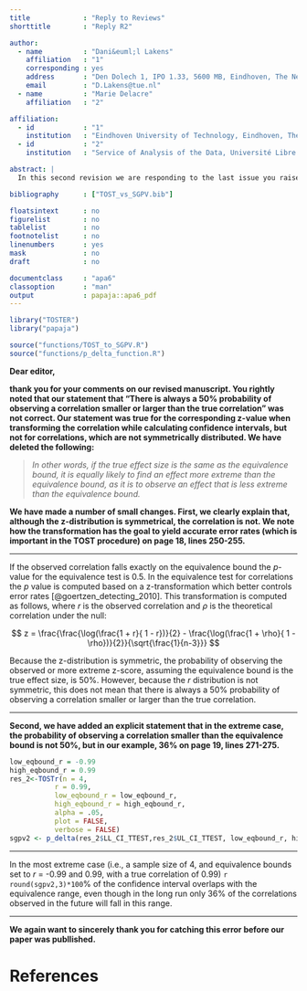 ```yaml
---
title             : "Reply to Reviews"
shorttitle        : "Reply R2"

author:
  - name          : "Dani&euml;l Lakens"
    affiliation   : "1"
    corresponding : yes
    address       : "Den Dolech 1, IPO 1.33, 5600 MB, Eindhoven, The Netherlands"
    email         : "D.Lakens@tue.nl"
  - name          : "Marie Delacre"
    affiliation   : "2"

affiliation:
  - id            : "1"
    institution   : "Eindhoven University of Technology, Eindhoven, The Netherlands"
  - id            : "2"
    institution   : "Service of Analysis of the Data, Université Libre de Bruxelles, Belgium"

abstract: |
  In this second revision we are responding to the last issue you raised, about our incorrect statement that 50% of the correlations fall below the observed correlation. We are extrmely grateful you pointed out this incorrect statement, and have corrected it as explained below. We hope you think our submission is ready to be accepted for publication in Meta-Psychology.

bibliography      : ["TOST_vs_SGPV.bib"]

floatsintext      : no
figurelist        : no
tablelist         : no
footnotelist      : no
linenumbers       : yes
mask              : no
draft             : no

documentclass     : "apa6"
classoption       : "man"
output            : papaja::apa6_pdf
---
```



```r
library("TOSTER")
library("papaja")
```
```r
source("functions/TOST_to_SGPV.R")
source("functions/p_delta_function.R")
```

**Dear editor,** 

**thank you for your comments on our revised manuscript. You rightly noted that our statement that "There is always a 50% probability of observing a correlation smaller or larger than the true correlation" was not correct. Our statement was true for the corresponding z-value when transforming the correlation while calculating confidence intervals, but not for correlations, which are not symmetrically distributed. We have deleted the following:**

> *In other words, if the true effect size is the same as the equivalence bound, it is equally likely to find an effect more extreme than the equivalence bound, as it is to observe an effect that is less extreme than the equivalence bound.*

**We have made a number of small changes. First, we clearly explain that, although the z-distribution is symmetrical, the correlation is not. We note how the transformation has the goal to yield accurate error rates (which is important in the TOST procedure) on page 18, lines 250-255.**

-------------------------------------------------------------------------------

If the observed correlation falls exactly on the equivalence bound the *p*-value for the equivalence test is 0.5. In the equivalence test for correlations the *p* value is computed based on a z-transformation which better controls error rates [@goertzen_detecting_2010]. This transformation is computed as follows, where  *r* is the observed correlation and $\rho$ is the theoretical correlation under the null: 

$$
z = \frac{\frac{\log(\frac{1 + r}{ 1 - r})}{2} - \frac{\log(\frac{1 + \rho}{ 1 - \rho})}{2}}{\sqrt{\frac{1}{n-3}}}
$$

Because the z-distribution is symmetric, the probability of observing the observed or more extreme z-score, assuming the equivalence bound is the true effect size, is 50%. However, because the *r* distribution is not symmetric, this does not mean that there is always a 50% probability of observing a correlation smaller or larger than the true correlation. 

-------------------------------------------------------------------------------

**Second, we have added an explicit statement that in the extreme case, the probability of observing a correlation smaller than the equivalence bound is not 50%, but in our example, 36% on page 19, lines 271-275.**

```r
low_eqbound_r = -0.99
high_eqbound_r = 0.99
res_2<-TOSTr(n = 4,
           r = 0.99,
           low_eqbound_r = low_eqbound_r,
           high_eqbound_r = high_eqbound_r,
           alpha = .05,
           plot = FALSE,
           verbose = FALSE)
sgpv2 <- p_delta(res_2$LL_CI_TTEST,res_2$UL_CI_TTEST, low_eqbound_r, high_eqbound_r)

```

-------------------------------------------------------------------------------

In the most extreme case (i.e., a sample size of 4, and equivalence bounds set to *r* = -0.99 and 0.99, with a true correlation of 0.99) `r round(sgpv2,3)*100`% of the confidence interval overlaps with the equivalence range, even though in the long run only 36% of the correlations observed in the future will fall in this range.

-------------------------------------------------------------------------------

**We again want to sincerely thank you for catching this error before our paper was publlished.**


\newpage

# References

\begingroup
\setlength{\parindent}{-0.5in}
\setlength{\leftskip}{0.5in}

<div id = "refs"></div>
\endgroup
